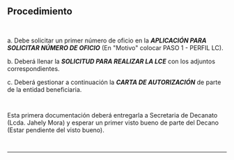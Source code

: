## Procedimiento
~~~
 
~~~
a. Debe solicitar un primer número de oficio en la ***APLICACIÓN PARA SOLICITAR NÚMERO DE OFICIO*** (En "Motivo" colocar PASO 1 - PERFIL LC).

b. Deberá llenar la ***SOLICITUD PARA REALIZAR LA LCE*** con los adjuntos correspondientes.

c. Deberá gestionar a continuación la ***CARTA DE AUTORIZACIÓN*** de parte de la entidad beneficiaria.
~~~
 
~~~
Esta primera documentación deberá entregarla a Secretaria de Decanato (Lcda. Jahely Mora) y esperar un primer visto bueno de parte del Decano (Estar pendiente del visto bueno).
~~~
 
~~~
---